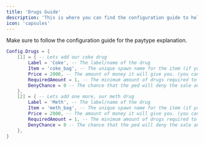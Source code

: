 ```yaml
---
title: 'Drugs Guide'
description: 'This is where you can find the configuration guide to help you configure the drugs in your server to utilize our dealer system.'
icon: 'capsules'
---
```


<Warning>
Make sure to follow the configuration guide for the paytype explanation.
</Warning>

```lua server.lua
Config.Drugs = {
    [1] = { -- Lets add our coke drug
        Label = 'Coke', -- The label/name of the drug
        Item = 'coke_bag', -- The unique spawn name for the item (if you are not sure try giving yourself the item via administrator commands)
        Price = 2000, -- The amount of money it will give you. (you can configure the pay type)
        RequiredAmount = 1, -- The minimum amount of drugs required to sell
        DenyChance = 0 -- The chance that the ped will deny the sale and alert the police. (25 = 25% chance to deny)
    },
    [2] = { -- Lets add one more, our meth drug
        Label = 'Meth', -- The label/name of the drug
        Item = 'meth_bag', -- The unique spawn name for the item (if you are not sure try giving yourself the item via administrator commands)
        Price = 2000, -- The amount of money it will give you. (you can configure the pay type)
        RequiredAmount = 1, -- The minimum amount of drugs required to sell
        DenyChance = 0 -- The chance that the ped will deny the sale and alert the police. (25 = 25% chance to deny)
    },
}
```